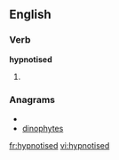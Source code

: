 
==English==

===Verb===
'''hypnotised'''

# {{past of|[[hypnotise]]}}

===Anagrams===
* {{alphagram|dehinopsty}}
* [[dinophytes#English|dinophytes]]

[[fr:hypnotised]]
[[vi:hypnotised]]